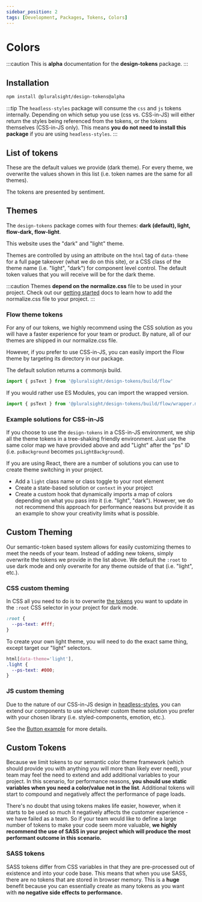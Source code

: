 ```yaml
---
sidebar_position: 2
tags: [Development, Packages, Tokens, Colors]
---
```



# Colors

:::caution
This is **alpha** documentation for the **design-tokens** package.
:::

## Installation

```bash npm2yarn
npm install @pluralsight/design-tokens@alpha
```

:::tip
The `headless-styles` package will consume the `css` and `js` tokens internally. Depending on which setup you use (css vs. CSS-in-JS) will either return the styles being referenced from the tokens, or the tokens themselves (CSS-in-JS only). This means **you do not need to install this package** if you are using `headless-styles`.
:::

## List of tokens

These are the default values we provide (dark theme). For every theme, we overwrite the values shown in this list (i.e. token names are the same for all themes).

The tokens are presented by sentiment.

<TokensColorMap />

## Themes

The `design-tokens` package comes with four themes: **dark (default), light, flow-dark, flow-light**.

This website uses the "dark" and "light" theme.

Themes are controlled by using an attribute on the `html` tag of `data-theme` for a full page takeover (what we do on this site), or a CSS class of the theme name (i.e. "light", "dark") for component level control. The default token values that you will receive will be for the dark theme.

:::caution
Themes **depend on the normalize.css** file to be used in your project. Check out our [getting started](../getting-started/installation.md#normalizecss) docs to learn how to add the normalize.css file to your project.
:::

### Flow theme tokens

For any of our tokens, we highly recommend using the CSS solution as you will have a faster experience for your team or product. By nature, all of our themes are shipped in our normalize.css file.

However, if you prefer to use CSS-in-JS, you can easily import the Flow theme by targeting its directory in our package.

The default solution returns a commonjs build.

```javascript title="Importing Flow CSS-in-JS Variables"
import { psText } from '@pluralsight/design-tokens/build/flow'
```

If you would rather use ES Modules, you can import the wrapped version.

```javascript title="Importing Flow CSS-in-JS ESM Variables"
import { psText } from '@pluralsight/design-tokens/build/flow/wrapper.mjs'
```

### Example solutions for CSS-in-JS

If you choose to use the `design-tokens` in a CSS-in-JS environment, we ship all the theme tokens in a tree-shaking friendly environment. Just use the same color map we have provided above and add "Light" after the "ps" ID (i.e. `psBackground` becomes `psLightBackground`).

If you are using React, there are a number of solutions you can use to create theme switching in your project.

- Add a `light` class name or class toggle to your root element
- Create a state-based solution or `context` in your project
- Create a custom hook that dynamically imports a map of colors depending on what you pass into it (i.e. "light", "dark"). However, we do not recommend this approach for performance reasons but provide it as an example to show your creativity limits what is possible.

## Custom Theming

Our semantic-token based system allows for easily customizing themes to meet the needs of your team. Instead of adding new tokens, simply overwrite the tokens we provide in the list above. We default the `:root` to use dark mode and only overwrite for any theme outside of that (i.e. "light", etc.).

### CSS custom theming

In CSS all you need to do is to overwrite [the tokens](#list-of-tokens) you want to update in the `:root` CSS selector in your project for dark mode.

```css title="Global CSS file for your project"
:root {
  --ps-text: #fff;
}
```

To create your own light theme, you will need to do the exact same thing, except target our "light" selectors.

```css title="Global CSS file for your project"
html[data-theme='light'],
.light {
  --ps-text: #000;
}
```

### JS custom theming

Due to the nature of our CSS-in-JS design in [headless-styles](../headless-styles/intro.mdx), you can extend our components to use whichever custom theme solution you prefer with your chosen library (i.e. styled-components, emotion, etc.).

See the [Button example](../headless-styles/Button.mdx#extending) for more details.

## Custom Tokens

Because we limit tokens to our semantic color theme framework (which should provide you with anything you will more than likely ever need), your team may feel the need to extend and add additional variables to your project. In this scenario, for performance reasons, **you should use static variables when you need a color/value not in the list**. Additional tokens will start to compound and negatively affect the performance of page loads.

There's no doubt that using tokens makes life easier, however, when it starts to be used so much it negatively affects the customer experience - we have failed as a team. So if your team would like to define a large number of tokens to make your code seem more valuable, **we highly recommend the use of SASS in your project which will produce the most performant outcome in this scenario.**

### SASS tokens

SASS tokens differ from CSS variables in that they are pre-processed out of existence and into your code base. This means that when you use SASS, there are no tokens that are stored in browser memory. This is a **huge** benefit because you can essentially create as many tokens as you want with **no negative side effects to performance.**
